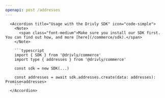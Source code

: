 ```yaml
---
openapi: post /addresses
---
```


      <Accordion title="Usage with the Drivly SDK" icon="code-simple">
        <Note>
          <span class="font-medium">Make sure you install our SDK first. You can find out how, and more [here](/commerce/sdk).</span>
        </Note>

        ```typescript
        import { SDK } from '@drivly/commerce'
        import type { addresses } from '@drivly/commerce'

        const sdk = new SDK(...)

        const addresses = await sdk.addresses.create(data: addresses): Promise<addresses>
        ```
      </Accordion>
